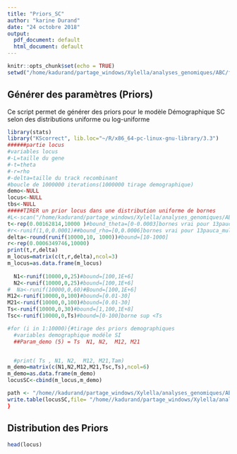 ```yaml
---
title: "Priors_SC"
author: "karine Durand"
date: "24 octobre 2018"
output:
  pdf_document: default
  html_document: default
---
```


```r
knitr::opts_chunk$set(echo = TRUE)
setwd("/home/kadurand/partage_windows/Xylella/analyses_genomiques/ABC/fastSimBac_linux/Priors_SC")
```

## Générer des paramètres (Priors) 

Ce script permet de générer des priors pour le modèle Démographique SC selon des distributions uniforme ou log-uniforme 

```r
library(stats)
library("KScorrect", lib.loc="~/R/x86_64-pc-linux-gnu-library/3.3")
######partie locus 
#variables locus
#-L=taille du gene
#-t=theta
#-r=rho
#-delta=taille du track recombinant
#boucle de 1000000 iterations(1000000 tirage demographique)
demo<-NULL
locus<-NULL
tbs<-NULL
#####TIRER un prior locus dans une distribution uniforme de bornes 
#L<-scan("/home/kadurand/partage_windows/Xylella/analyses_genomiques/ABC/obs/1368oRTHOLOGUES_summarystats/lenght")#bound_taille du gene[100-2500]
t<-rep(0.00162814,10000 )#bound_theta=[0-0.0003]bornes vrai pour 13pauca_multiplex augmenter la borne sup à 0.001]
#r<-runif(1,0,0.0001)##bound_rho=[0,0.0006]bornes vrai pour 13pauca_multiplex augmenter la borne sup à 0.001]
delta<-round(runif(10000,10, 1000))#bound=[10-1000]
r<-rep(0.0006349746,10000)
print(t,r,delta)
m_locus=matrix(c(t,r,delta),ncol=3)
m_locus=as.data.frame(m_locus)
  
  N1<-runif(10000,0,25)#bound=[100,1E+6]
  N2<-runif(10000,0,25)#bound=[100,1E+6]
#  Na<-runif(10000,0,60)#Bound=[100,1E+6]
M12<-runif(10000,0,100)#bound=[0.01-30]
M21<-runif(10000,0,100)#bound=[0.01-30]
Ts<-runif(10000,0,30)#bound=[1,100,1E+8]
Tsc<-runif(10000,0,Ts)#bound=[0-100]borne sup <Ts

#for (i in 1:10000){#tirage des priors demographiques
  #variables demographique modéle SI
  ##Param_demo (5) = Ts  N1, N2,  M12, M21


  #print( Ts , N1, N2,  M12, M21,Tam)
m_demo=matrix(c(N1,N2,M12,M21,Tsc,Ts),ncol=6)
m_demo=as.data.frame(m_demo)
locusSC<-cbind(m_locus,m_demo)

path <- "/home//kadurand/partage_windows/Xylella/analyses_genomiques/ABC/fastSimBac_linux/fastsimbac_alignement_13paucacvcmulti/Priors_AM_10000/priorsAM" 
write.table(locusSC,file= "/home//kadurand/partage_windows/Xylella/analyses_genomiques/ABC/fastSimBac_linux/fastsimbac_alignement_13paucacvcmulti/locusSC",col.names=FALSE,row.names =FALSE)
}
```

## Distribution des Priors 



```r
head(locus)
```

